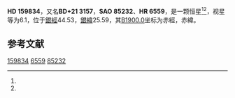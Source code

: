 {{Starbox begin
| name = HD 159834
}}
{{Starbox observe
| epoch = [[J2000.0|J2000.0]]
| constell = {{星座名待查}}<ref name=SIMBAD>{{cite web
 | url=http://simbad.u-strasbg.fr/simbad/sim-id?Ident=HR+6559
 | title=Pulsating variable Star
 | publisher=Centre de Données astronomiques de Strasbourg
 | work=SIMBAD
 | accessdate=2012-07-13
 | archive-date=2016-03-18
 | archive-url=https://web.archive.org/web/20160318094025/http://simbad.u-strasbg.fr/simbad/sim-id?Ident=HR+6559
 | dead-url=no
 }}</ref><ref name=DATA>{{cite web
 | url=http://vizier.u-strasbg.fr/viz-bin/VizieR-5?-out.add=.&-source=5050&-corr=PK=HR&-out.max=9999&HR=6559
 | title=VizieR Detailed Page
 | accessdate=2012-07-13
 | archive-date=2019-02-16
 | archive-url=https://web.archive.org/web/20190216090832/http://vizier.u-strasbg.fr/viz-bin/VizieR-5?-out.add=.&-source=5050&-corr=PK=HR&-out.max=9999&HR=6559
 | dead-url=no
 }}</ref>
| 星官 = 
| ra = {{RA|17|35|59.6}}<ref name=SIMBAD /><ref name=DATA />
| dec = {{DEC|+20|59|46}}<ref name=SIMBAD /><ref name=DATA />
| appmag_v = 6.1<ref name=SIMBAD /><ref name=DATA />
}}
{{Starbox character
| class = A7IV<ref name=SIMBAD /><ref name=DATA />
| b-v = 0.19<ref name=SIMBAD /><ref name=DATA />
| u-b = 0.17<ref name=SIMBAD /><ref name=DATA />
| r-i = <ref name=SIMBAD /><ref name=DATA />
| variable = 
}}
{{Starbox astrometry
| radial_v = 0.17
| prop_mo_ra = -17
| parallax = 
| p_error = 
}}
{{Starbox catalog
| names =BD+21 3157，[[SAO星表|SAO]] 85232，[[HD星表|HD]] 159834，[[HR星表|HR]] 6559}}
{{Starbox reference |Simbad=HR+6559}}
{{Starbox end}}

'''HD 159834'''，又名'''BD+21 3157'''，'''SAO 85232'''、'''HR 6559'''，是一颗恒星<ref name=SIMBAD /><ref name=DATA />，视星等为6.1，位于[[銀道座標系|銀經]]44.53，[[銀道座標系|銀緯]]25.59，其[[B1900.0|B1900.0]]坐标为赤經{{RA|17|31|43.1}}，赤緯{{DEC|+21|25.59|36}}。

== 参考文献 ==
{{reflist}}

{{star-stub}}

[[Category:HD和HDE天體|159834]]
[[Category:HR天體|6559]]
[[Category:SAO天體|85232]]